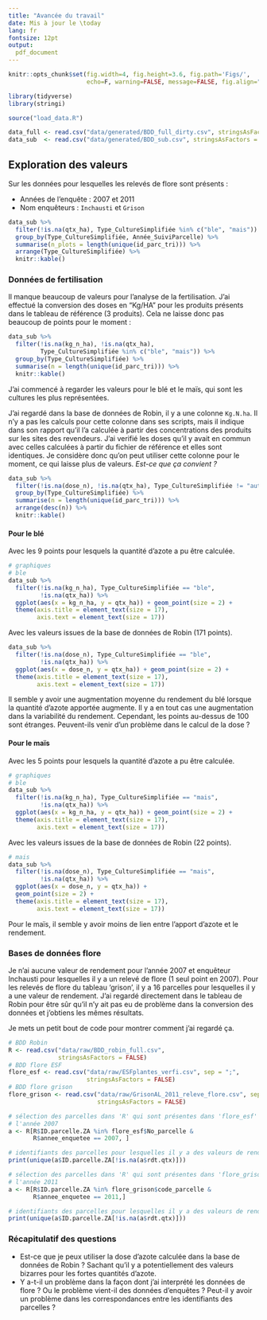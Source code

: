 ```yaml
---
title: "Avancée du travail"
date: Mis à jour le \today
lang: fr
fontsize: 12pt
output:
  pdf_document
---
```


```r
knitr::opts_chunk$set(fig.width=4, fig.height=3.6, fig.path='Figs/',
                      echo=F, warning=FALSE, message=FALSE, fig.align="center")
```

```r
library(tidyverse)
library(stringi)

source("load_data.R")

data_full <- read.csv("data/generated/BDD_full_dirty.csv", stringsAsFactors = FALSE)
data_sub  <- read.csv("data/generated/BDD_sub.csv", stringsAsFactors = FALSE)
```

## Exploration des valeurs

Sur les données pour lesquelles les relevés de flore sont présents :

- Années de l'enquête : 2007 et 2011
- Nom enquêteurs : `Inchausti` et `Grison`

```r
data_sub %>%
  filter(!is.na(qtx_ha), Type_CultureSimplifiée %in% c("ble", "mais")) %>%
  group_by(Type_CultureSimplifiée, Année_SuiviParcelle) %>%
  summarise(n_plots = length(unique(id_parc_tri))) %>%
  arrange(Type_CultureSimplifiée) %>%
  knitr::kable()
```

### Données de fertilisation

Il manque beaucoup de valeurs pour l'analyse de la fertilisation.
J'ai effectué la conversion des doses en "Kg/HA" pour les produits présents dans
le tableau de référence (3 produits).
Cela ne laisse donc pas beaucoup de points pour le moment :

```r
data_sub %>%
  filter(!is.na(kg_n_ha), !is.na(qtx_ha),
         Type_CultureSimplifiée %in% c("ble", "mais")) %>%
  group_by(Type_CultureSimplifiée) %>%
  summarise(n = length(unique(id_parc_tri))) %>%
  knitr::kable()
```

J'ai commencé à regarder les valeurs pour le blé et le maïs, qui sont les
cultures les plus représentées.

J'ai regardé dans la base de données de Robin, il y a une colonne `Kg.N.ha`.
Il n'y a pas les calculs pour cette colonne dans ses scripts, mais il indique
dans son rapport qu'il l'a calculée à partir des concentrations des produits sur
les sites des revendeurs.
J'ai verifié les doses qu'il y avait en commun avec celles calculées à partir du
fichier de référence et elles sont identiques.
Je considère donc qu'on peut utiliser cette colonne pour le moment, ce qui
laisse plus de valeurs.
_Est-ce que ça convient ?_

```r
data_sub %>%
  filter(!is.na(dose_n), !is.na(qtx_ha), Type_CultureSimplifiée != "autre") %>%
  group_by(Type_CultureSimplifiée) %>%
  summarise(n = length(unique(id_parc_tri))) %>%
  arrange(desc(n)) %>%
  knitr::kable()
```

#### Pour le blé

Avec les 9 points pour lesquels la quantité d'azote a pu être calculée.
```r
# graphiques
# ble
data_sub %>%
  filter(!is.na(kg_n_ha), Type_CultureSimplifiée == "ble",
         !is.na(qtx_ha)) %>%
  ggplot(aes(x = kg_n_ha, y = qtx_ha)) + geom_point(size = 2) +
  theme(axis.title = element_text(size = 17),
        axis.text = element_text(size = 17))
```

Avec les valeurs issues de la base de données de Robin (171 points).
```r
data_sub %>%
  filter(!is.na(dose_n), Type_CultureSimplifiée == "ble",
         !is.na(qtx_ha)) %>%
  ggplot(aes(x = dose_n, y = qtx_ha)) + geom_point(size = 2) +
  theme(axis.title = element_text(size = 17),
        axis.text = element_text(size = 17))
```

Il semble y avoir une augmentation moyenne du rendement du blé lorsque la
quantité d'azote apportée augmente.
Il y a en tout cas une augmentation dans la variabilité du rendement.
Cependant, les points au-dessus de 100 sont étranges.
Peuvent-ils venir d'un problème dans le calcul de la dose ?


#### Pour le maïs

Avec les 5 points pour lesquels la quantité d'azote a pu être calculée.
```r
# graphiques
# ble
data_sub %>%
  filter(!is.na(kg_n_ha), Type_CultureSimplifiée == "mais",
         !is.na(qtx_ha)) %>%
  ggplot(aes(x = kg_n_ha, y = qtx_ha)) + geom_point(size = 2) +
  theme(axis.title = element_text(size = 17),
        axis.text = element_text(size = 17))
```

Avec les valeurs issues de la base de données de Robin (22 points).
```r
# mais
data_sub %>%
  filter(!is.na(dose_n), Type_CultureSimplifiée == "mais",
         !is.na(qtx_ha)) %>%
  ggplot(aes(x = dose_n, y = qtx_ha)) +
  geom_point(size = 2) +
  theme(axis.title = element_text(size = 17),
        axis.text = element_text(size = 17))
```

Pour le maïs, il semble y avoir moins de lien entre l'apport d'azote et le
rendement.


### Bases de données flore

Je n'ai aucune valeur de rendement pour l'année 2007 et enquêteur Inchausti pour
lesquelles il y a un relevé de flore (1 seul point en 2007).
Pour les relevés de flore du tableau 'grison', il y a 16 parcelles pour
lesquelles il y a une valeur de rendement.
J'ai regardé directement dans le tableau de Robin pour être sûr qu'il n'y ait
pas eu de problème dans la conversion des données et j'obtiens les mêmes
résultats.

Je mets un petit bout de code pour montrer comment j'ai regardé ça.
```r
# BDD Robin
R <- read.csv("data/raw/BDD_robin_full.csv",
              stringsAsFactors = FALSE)
# BDD flore ESF
flore_esf <- read.csv("data/raw/ESFplantes_verfi.csv", sep = ";",
                      stringsAsFactors = FALSE)
# BDD flore grison
flore_grison <- read.csv("data/raw/GrisonAL_2011_releve_flore.csv", sep = ";",
                         stringsAsFactors = FALSE)

# sélection des parcelles dans 'R' qui sont présentes dans 'flore_esf' pour
# l'année 2007
a <- R[R$ID.parcelle.ZA %in% flore_esf$No_parcelle &
       R$annee_enquetee == 2007, ]

# identifiants des parcelles pour lesquelles il y a des valeurs de rendement
print(unique(a$ID.parcelle.ZA[!is.na(a$rdt.qtx)]))

# sélection des parcelles dans 'R' qui sont présentes dans 'flore_grison' pour
# l'année 2011
a <- R[R$ID.parcelle.ZA %in% flore_grison$code_parcelle &
       R$annee_enquetee == 2011,]

# identifiants des parcelles pour lesquelles il y a des valeurs de rendement
print(unique(a$ID.parcelle.ZA[!is.na(a$rdt.qtx)]))
```


### Récapitulatif des questions

- Est-ce que je peux utiliser la dose d'azote calculée dans la base de données
  de Robin ? Sachant qu'il y a potentiellement des valeurs bizarres pour les
  fortes quantités d'azote.
- Y a-t-il un problème dans la façon dont j'ai interprété les données de flore ?
  Ou le problème vient-il des données d'enquêtes ?
  Peut-il y avoir un problème dans les correspondances entre les identifiants
  des parcelles ?
